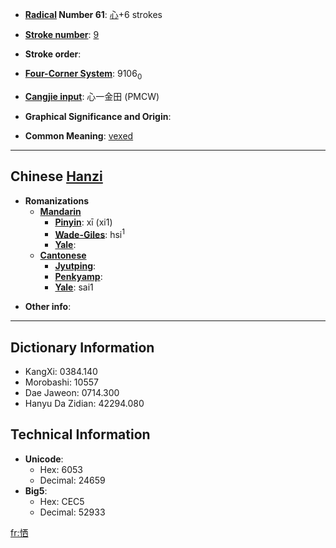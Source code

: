 * '''[[Wiktionary:Chinese radical index| Radical]] Number 61''': [[Wiktionary:Chinese radical index 心|心]]+6 strokes

* '''[[Wiktionary:Chinese total strokes index|Stroke number]]''': [[Wiktionary:Chinese total strokes index 9|9]]

* '''Stroke order''': 

* '''[[Wiktionary:Chinese four corner index|Four-Corner System]]''': 9106<sub>0</sub>

* '''[[Wiktionary:Chinese Cangjie index|Cangjie input]]''': 心一金田 (PMCW)

* '''Graphical Significance and Origin''': 

* '''Common Meaning''': [[vexed]]

----

== Chinese [[Hanzi]] ==

* '''Romanizations'''
** '''[[Mandarin]]'''
*** '''[[Pinyin]]''': xī (xi1)
*** '''[[Wade-Giles]]''': hsi<sup>1</sup>
*** '''[[Yale]]''': 
** '''[[Cantonese]]'''
*** '''[[Jyutping]]''':
*** '''[[Penkyamp]]''': 
*** '''[[Yale]]''': sai1

* '''Other info''': 

----

== Dictionary Information ==

* KangXi: 0384.140
* Morobashi: 10557
* Dae Jaweon: 0714.300
* Hanyu Da Zidian: 42294.080

== Technical Information ==

* '''Unicode''':
** Hex: 6053
** Decimal: 24659
* '''Big5''':
** Hex: CEC5
** Decimal: 52933

[[fr:恓]]
